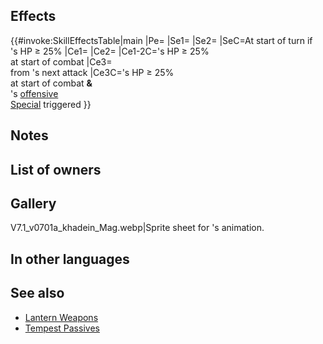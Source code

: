 {{Weapon Infobox
|tagid=SID_魔道の寵子の羅針盤
|intID=3424
|image=wep_mg076
|exclusive=1
|weaponType=Red Tome
|cost=400
|might=14
|range=2
|cooldown=-1
|effect=Accelerates Special trigger (cooldown count-1). At start of turn, if unit's HP ≥ 25%, grants "unit cannot be slowed by terrain (does not apply to impassable terrain)" to unit for 1 turn and unit can move 1 extra space. (That turn only. Does not stack.) At start of combat, if unit's HP ≥ 25%, grants Atk/Spd/Def/Res+5 during combat, grants bonus to unit's Atk/Spd = number of【Bonus】effects active on unit × 4 (excluding stat bonuses; max 16), and also, if unit deals damage to foe using a Special (excluding area-of-effect Specials), reduces damage from foe's next attack by 50% (once per combat; resets at end of combat; triggers even if 0 damage is dealt).<br><br>【Bonus】<br>All effects that last "for 1 turn" or "that turn only." Includes bonuses granted by a skill like Rally or Hone and positive status effects (extra movement or effects like Dominance).
|statModifiers=0,14,0,0,0
|required=Bolganone;Fenrir
|properties=
}}
==Effects==
{{#invoke:SkillEffectsTable|main
|Pe={{Eft|Accelerates Special}}
|Se1={{SEt|Traverse Terrain}}
|Se2={{SEt|Mobility Increased}}
|SeC=At start of turn if<br>{{Tgt|Unit}}'s HP ≥ 25%
|Ce1={{Eft|Temporary buffs|Atk/Spd/Def/Res|5}}
|Ce2={{Eft|Temporary buffs|Atk/Spd|4 x {{Kp|Bonus}}<br>effects on {{Tgt|Unit}}<br>(exc. {{SEt|Bonuses}})|max=16}}
|Ce1-2C={{Tgt|Unit}}'s HP ≥ 25%<br>at start of combat
|Ce3={{Eft|Damage Reduction|50%}}<br>from {{Tgt|Foe}}'s next attack
|Ce3C={{Tgt|Unit}}'s HP ≥ 25%<br>at start of combat '''&'''<br>{{Tgt|Unit}}'s [[offensive Special|offensive<br>Special]] triggered
}}
==Notes==
{{Traverse Terrain}}
{{Mobility increased}}
{{Temporary buffs}}
{{EffectfromBonus|nonStat=1|additional temporary buffs}}
{{DamagePercentageReduction}}
==List of owners==
{{Skill Hero List}}
==Gallery==
<gallery>
V7.1_v0701a_khadein_Mag.webp|Sprite sheet for {{PAGENAME}}'s animation.
</gallery>
==In other languages==
{{OtherLanguages
|japanese=魔道の寵子の羅針盤
|german=Zauberkompass
|spanishEU=Brújula infantil
|spanishLA=Brújula infantil
|french=Boussole juvénile
|italian=Bussola infantile
|chineseTW=魔道寵兒的指南針
|portuguese=Bússola infantil
}}
==See also==
{{See also skills|cond=Description LIKE '%"unit cannot be slowed by terrain%' AND Exclusive='1' AND Name NOT LIKE '%r%lantern+'}}
* [[Skill families/Weapons#Lantern|Lantern Weapons]]
* [[Skill families/C Passives#Tempest|Tempest Passives]]
{{Weapons Navbox}}